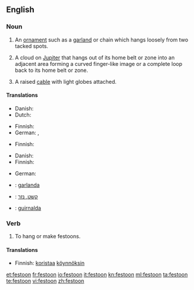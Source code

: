 ==English==

===Noun===
{{en-noun}}

# An [[ornament]] such as a [[garland]] or chain which hangs loosely from two tacked spots.
# {{astronomy}} A cloud on [[Jupiter]] that hangs out of its home belt or zone into an adjacent area forming a curved finger-like image or a complete loop back to its home belt or zone.
# A raised [[cable]] with light globes attached.

====Translations====
{{trans-top|ornament}}
* Danish: {{t-|da|guirlande|c}}
* Dutch: {{t-|nl|festoen|n}}
{{trans-mid}}
* Finnish: {{t|fi|koristeköynnös}}
* German: {{t+|de|Feston|n}}, {{t+|de|Girlande|f}}
{{trans-bottom}}

{{trans-top|cloud formation on Jupiter}}
* Finnish: {{t+|fi|silta}}
{{trans-mid}}
{{trans-bottom}}

{{trans-top|cable with light globes attached}}
* Danish: {{t-|da|lyskæde|c}}
* Finnish: {{t|fi|valoköynnös}}
{{trans-mid}}
* German: {{t+|de|Lichterkette|f}}
{{trans-bottom}}

{{checktrans-top}}
* {{ttbc|Catalan}}: [[garlanda]] {{f}}
{{checktrans-mid}}
* {{ttbc|Hebrew}}: [[קשט, נזר]] {{m}}
* {{ttbc|Spanish}}: [[guirnalda]] {{f}}
{{checktrans-bottom}}

===Verb===
{{en-verb}}

# To hang or make festoons.

====Translations====
{{trans-top|to hang or make festoons}}
* Finnish: [[koristaa]] [[köynnös|köynnöksin]]
{{trans-mid}}
{{trans-bottom}}

[[et:festoon]]
[[fr:festoon]]
[[io:festoon]]
[[it:festoon]]
[[kn:festoon]]
[[ml:festoon]]
[[ta:festoon]]
[[te:festoon]]
[[vi:festoon]]
[[zh:festoon]]